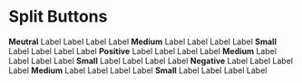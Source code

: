 
<Meta title="Components/Button/Split" />

# Split Buttons

<gds-main>
  <gds-buttons>
    <gds-row>
      <strong>Meutral</strong>
      <gds-button variant="split primary" effect="ripple">
        Label
        <gds-icon name="x" slot="lead"></gds-icon>
        <gds-icon name="arrow" slot="trail"></gds-icon>
        <gds-icon name="calendar" slot="split"></gds-icon>
      </gds-button>
      <gds-button variant="split secondary" effect="ripple">
        Label
        <gds-icon name="x" slot="lead"></gds-icon>
        <gds-icon name="arrow" slot="trail"></gds-icon>
        <gds-icon name="calendar" slot="split"></gds-icon>
      </gds-button>
      <gds-button variant="split tertiary" effect="ripple">
        Label
        <gds-icon name="x" slot="lead"></gds-icon>
        <gds-icon name="arrow" slot="trail"></gds-icon>
        <gds-icon name="calendar" slot="split"></gds-icon>
      </gds-button>
      <gds-button variant="split tertiary" effect="ripple" disabled>
        Label
        <gds-icon name="x" slot="lead"></gds-icon>
        <gds-icon name="arrow" slot="trail"></gds-icon>
        <gds-icon name="calendar" slot="split"></gds-icon>
      </gds-button>
    </gds-row>
    <gds-row>
      <strong>Medium</strong>
      <gds-button variant="split primary" size="medium" effect="ripple">
        Label
        <gds-icon name="plus" slot="lead"></gds-icon>
        <gds-icon name="chevron" slot="trail"></gds-icon>
        <gds-icon name="x" slot="split"></gds-icon>
      </gds-button>
      <gds-button variant="split secondary" size="medium" effect="ripple">
        Label
        <gds-icon name="plus" slot="lead"></gds-icon>
        <gds-icon name="chevron" slot="trail"></gds-icon>
        <gds-icon name="x" slot="split"></gds-icon>
      </gds-button>
      <gds-button variant="split tertiary" size="medium" effect="ripple">
        Label
        <gds-icon name="plus" slot="lead"></gds-icon>
        <gds-icon name="chevron" slot="trail"></gds-icon>
        <gds-icon name="x" slot="split"></gds-icon>
      </gds-button>
      <gds-button
        variant="split tertiary"
        size="medium"
        effect="ripple"
        disabled
      >
        Label
        <gds-icon name="plus" slot="lead"></gds-icon>
        <gds-icon name="chevron" slot="trail"></gds-icon>
        <gds-icon name="x" slot="split"></gds-icon>
      </gds-button>
    </gds-row>
    <gds-row>
      <strong>Small</strong>
      <gds-button variant="split primary" size="small" effect="ripple">
        Label
        <gds-icon name="plus" slot="lead"></gds-icon>
        <gds-icon name="chevron" slot="trail"></gds-icon>
        <gds-icon name="x" slot="split"></gds-icon>
      </gds-button>
      <gds-button variant="split secondary" size="small" effect="ripple">
        Label
        <gds-icon name="plus" slot="lead"></gds-icon>
        <gds-icon name="chevron" slot="trail"></gds-icon>
        <gds-icon name="x" slot="split"></gds-icon>
      </gds-button>
      <gds-button variant="split tertiary" size="small" effect="ripple">
        Label
        <gds-icon name="plus" slot="lead"></gds-icon>
        <gds-icon name="chevron" slot="trail"></gds-icon>
        <gds-icon name="x" slot="split"></gds-icon>
      </gds-button>
      <gds-button
        variant="split tertiary"
        size="small"
        effect="ripple"
        disabled
      >
        Label
        <gds-icon name="plus" slot="lead"></gds-icon>
        <gds-icon name="chevron" slot="trail"></gds-icon>
        <gds-icon name="x" slot="split"></gds-icon>
      </gds-button>
    </gds-row>
  </gds-buttons>
  <gds-buttons>
    <gds-row>
      <strong>Positive</strong>
      <gds-button variant="split primary" effect="ripple" set="positive">
        Label
        <gds-icon name="plus" slot="lead"></gds-icon>
        <gds-icon name="chevron" slot="trail"></gds-icon>
        <gds-icon name="x" slot="split"></gds-icon>
      </gds-button>
      <gds-button variant="split secondary" effect="ripple" set="positive">
        Label
        <gds-icon name="plus" slot="lead"></gds-icon>
        <gds-icon name="chevron" slot="trail"></gds-icon>
        <gds-icon name="x" slot="split"></gds-icon>
      </gds-button>
      <gds-button variant="split tertiary" effect="ripple" set="positive">
        Label
        <gds-icon name="plus" slot="lead"></gds-icon>
        <gds-icon name="chevron" slot="trail"></gds-icon>
        <gds-icon name="x" slot="split"></gds-icon>
      </gds-button>
      <gds-button
        variant="split tertiary"
        effect="ripple"
        set="positive"
        disabled
      >
        Label
        <gds-icon name="plus" slot="lead"></gds-icon>
        <gds-icon name="chevron" slot="trail"></gds-icon>
        <gds-icon name="x" slot="split"></gds-icon>
      </gds-button>
    </gds-row>
    <gds-row>
      <strong>Medium</strong>
      <gds-button
        variant="split primary"
        size="medium"
        effect="ripple"
        set="positive"
      >
        Label
        <gds-icon name="plus" slot="lead"></gds-icon>
        <gds-icon name="chevron" slot="trail"></gds-icon>
        <gds-icon name="x" slot="split"></gds-icon>
      </gds-button>
      <gds-button
        variant="split secondary"
        size="medium"
        effect="ripple"
        set="positive"
      >
        Label
        <gds-icon name="plus" slot="lead"></gds-icon>
        <gds-icon name="chevron" slot="trail"></gds-icon>
        <gds-icon name="x" slot="split"></gds-icon>
      </gds-button>
      <gds-button
        variant="split tertiary"
        size="medium"
        effect="ripple"
        set="positive"
      >
        Label
        <gds-icon name="plus" slot="lead"></gds-icon>
        <gds-icon name="chevron" slot="trail"></gds-icon>
        <gds-icon name="x" slot="split"></gds-icon>
      </gds-button>
      <gds-button
        variant="split tertiary"
        size="medium"
        effect="ripple"
        set="positive"
        disabled
      >
        Label
        <gds-icon name="plus" slot="lead"></gds-icon>
        <gds-icon name="chevron" slot="trail"></gds-icon>
        <gds-icon name="x" slot="split"></gds-icon>
      </gds-button>
    </gds-row>
    <gds-row>
      <strong>Small</strong>
      <gds-button
        variant="split primary"
        size="small"
        effect="ripple"
        set="positive"
      >
        Label
        <gds-icon name="plus" slot="lead"></gds-icon>
        <gds-icon name="chevron" slot="trail"></gds-icon>
        <gds-icon name="x" slot="split"></gds-icon>
      </gds-button>
      <gds-button
        variant="split secondary"
        size="small"
        effect="ripple"
        set="positive"
      >
        Label
        <gds-icon name="plus" slot="lead"></gds-icon>
        <gds-icon name="chevron" slot="trail"></gds-icon>
        <gds-icon name="x" slot="split"></gds-icon>
      </gds-button>
      <gds-button
        variant="split tertiary"
        size="small"
        effect="ripple"
        set="positive"
      >
        Label
        <gds-icon name="plus" slot="lead"></gds-icon>
        <gds-icon name="chevron" slot="trail"></gds-icon>
        <gds-icon name="x" slot="split"></gds-icon>
      </gds-button>
      <gds-button
        variant="split tertiary"
        size="small"
        effect="ripple"
        set="positive"
        disabled
      >
        Label
        <gds-icon name="plus" slot="lead"></gds-icon>
        <gds-icon name="chevron" slot="trail"></gds-icon>
        <gds-icon name="x" slot="split"></gds-icon>
      </gds-button>
    </gds-row>
  </gds-buttons>
  <gds-buttons>
    <gds-row>
      <strong>Negative</strong>
      <gds-button variant="split primary" effect="ripple" set="negative">
        Label
        <gds-icon name="plus" slot="lead"></gds-icon>
        <gds-icon name="chevron" slot="trail"></gds-icon>
        <gds-icon name="x" slot="split"></gds-icon>
      </gds-button>
      <gds-button variant="split secondary" effect="ripple" set="negative">
        Label
        <gds-icon name="plus" slot="lead"></gds-icon>
        <gds-icon name="chevron" slot="trail"></gds-icon>
        <gds-icon name="x" slot="split"></gds-icon>
      </gds-button>
      <gds-button variant="split tertiary" effect="ripple" set="negative">
        Label
        <gds-icon name="plus" slot="lead"></gds-icon>
        <gds-icon name="chevron" slot="trail"></gds-icon>
        <gds-icon name="x" slot="split"></gds-icon>
      </gds-button>
      <gds-button
        variant="split tertiary"
        effect="ripple"
        set="negative"
        disabled
      >
        Label
        <gds-icon name="plus" slot="lead"></gds-icon>
        <gds-icon name="chevron" slot="trail"></gds-icon>
        <gds-icon name="x" slot="split"></gds-icon>
      </gds-button>
    </gds-row>
    <gds-row>
      <strong>Medium</strong>
      <gds-button
        variant="split primary"
        size="medium"
        effect="ripple"
        set="negative"
      >
        Label
        <gds-icon name="plus" slot="lead"></gds-icon>
        <gds-icon name="chevron" slot="trail"></gds-icon>
        <gds-icon name="x" slot="split"></gds-icon>
      </gds-button>
      <gds-button
        variant="split secondary"
        size="medium"
        effect="ripple"
        set="negative"
      >
        Label
        <gds-icon name="plus" slot="lead"></gds-icon>
        <gds-icon name="chevron" slot="trail"></gds-icon>
        <gds-icon name="x" slot="split"></gds-icon>
      </gds-button>
      <gds-button
        variant="split tertiary"
        size="medium"
        effect="ripple"
        set="negative"
      >
        Label
        <gds-icon name="plus" slot="lead"></gds-icon>
        <gds-icon name="chevron" slot="trail"></gds-icon>
        <gds-icon name="x" slot="split"></gds-icon>
      </gds-button>
      <gds-button
        variant="split tertiary"
        size="medium"
        effect="ripple"
        set="negative"
        disabled
      >
        Label
        <gds-icon name="plus" slot="lead"></gds-icon>
        <gds-icon name="chevron" slot="trail"></gds-icon>
        <gds-icon name="x" slot="split"></gds-icon>
      </gds-button>
    </gds-row>
    <gds-row>
      <strong>Small</strong>
      <gds-button
        variant="split primary"
        size="small"
        effect="ripple"
        set="negative"
      >
        Label
        <gds-icon name="plus" slot="lead"></gds-icon>
        <gds-icon name="chevron" slot="trail"></gds-icon>
        <gds-icon name="x" slot="split"></gds-icon>
      </gds-button>
      <gds-button
        variant="split secondary"
        size="small"
        effect="ripple"
        set="negative"
      >
        Label
        <gds-icon name="plus" slot="lead"></gds-icon>
        <gds-icon name="chevron" slot="trail"></gds-icon>
        <gds-icon name="x" slot="split"></gds-icon>
      </gds-button>
      <gds-button
        variant="split tertiary"
        size="small"
        effect="ripple"
        set="negative"
      >
        Label
        <gds-icon name="plus" slot="lead"></gds-icon>
        <gds-icon name="chevron" slot="trail"></gds-icon>
        <gds-icon name="x" slot="split"></gds-icon>
      </gds-button>
      <gds-button
        variant="split tertiary"
        size="small"
        effect="ripple"
        set="negative"
        disabled
      >
        Label
        <gds-icon name="plus" slot="lead"></gds-icon>
        <gds-icon name="chevron" slot="trail"></gds-icon>
        <gds-icon name="x" slot="split"></gds-icon>
      </gds-button>
    </gds-row>
  </gds-buttons>
</gds-main>
